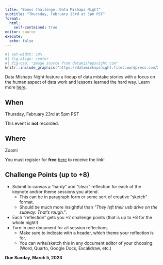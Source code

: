 ```yaml
---
title: "Bonus Challenge: Data Mishaps Night"
subtitle: "Thursday, February 23rd at 5pm PST"
format: 
  html:
    self-contained: true
editor: source
execute: 
  echo: false
---
```


```r
#| out-width: 50%
#| fig-align: center
#| fig-cap: "Image source from datamishapsnight.com"
knitr::include_graphics("https://datamishapsnight.files.wordpress.com/2021/01/data-mishaps_main_withtext-4.png?w=768")
```

Data Mishaps Night feature a lineup of data mistake stories with a focus on the human aspect of data work and lessons learned the hard way. Learn more [here](https://datamishapsnight.com/).

## When

Thursday, February 23rd at 5pm PST

::: callout-warning
This event is **not** recorded.
:::

## Where

Zoom!

::: callout-caution
You must register for **free** [here](https://datamishapsnight.com/) to receive the link!
:::

## Challenge Points (up to +8)
+ Submit to canvas a "hardy" and "clear" reflection for each of the keynote and/or theme sessions you attend.
  + This can be in paragraph form or some sort of creative "sketch" format.
  + Should be much more insightful than *"They left their usb drive on the subway. That's rough."*.
+ Each "reflection" gets you +2 challenge points (that is up to +8 for the whole night!)
+ Turn in one document for all session reflections
  + Make sure to indicate with a header, which theme your reflection is for. 
  + You can write/sketch this in any document editor of your choosing (Word, Quarto, Google Docs, Excalidraw, etc.)
  
**Due Sunday, March 5, 2023**
